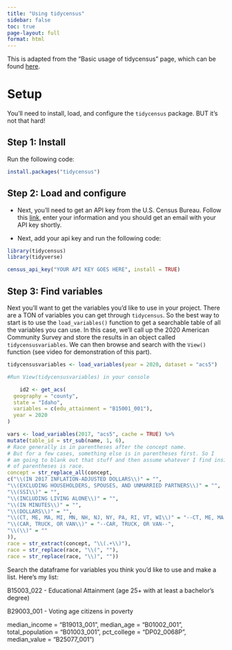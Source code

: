 ```yaml
---
title: "Using tidycensus"
sidebar: false
toc: true
page-layout: full
format: html
---
```


This is adapted from the "Basic usage of tidycensus" page, which can be found [here](https://walker-data.com/tidycensus/articles/basic-usage.html). 

# Setup

You'll need to install, load, and configure the `tidycensus` package. BUT it's not that hard!

## Step 1: Install

Run the following code:

```r
install.packages("tidycensus")
```

## Step 2: Load and configure

- Next, you'll need to get an API key from the U.S. Census Bureau. Follow this [link](https://api.census.gov/data/key_signup.html), enter your information and you should get an email with your API key shortly.

- Next, add your api key and run the following code:

```r
library(tidycensus)
library(tidyverse)

census_api_key("YOUR API KEY GOES HERE", install = TRUE)
```


## Step 3: Find variables
Next you'll want to get the variables you'd like to use in your project. There are a TON of variables you can get through `tidycensus`. So the best way to start is to use the `load_variables()` function to get a searchable table of all the variables you can use. In this case, we'll call up the 2020 American Community Survey and store the results in an object called `tidycensusvariables`. We can then browse and search with the `View()` function (see video for demonstration of this part). 

```r
tidycensusvariables <- load_variables(year = 2020, dataset = "acs5") 

#Run View(tidycensusvariables) in your console
```


```r
	id2 <- get_acs(
  geography = "county",
  state = "Idaho",
  variables = c(edu_attainment = "B15001_001"),
  year = 2020
)


```


```r
vars <- load_variables(2017, "acs5", cache = TRUE) %>%
mutate(table_id = str_sub(name, 1, 6),
# Race generally is in parentheses after the concept name.
# But for a few cases, something else is in parentheses first. So I
# am going to blank out that stuff and then assume whatever I find inside
# of parentheses is race.
concept = str_replace_all(concept,
c("\\(IN 2017 INFLATION-ADJUSTED DOLLARS\\)" = "",
"\\(EXCLUDING HOUSEHOLDERS, SPOUSES, AND UNMARRIED PARTNERS\\)" = "",
"\\(SSI\\)" = "",
"\\(INCLUDING LIVING ALONE\\)" = "",
"\\(IN MINUTES\\)" = "",
"\\(DOLLARS\\)" = "",
"\\(CT, ME, MA, MI, MN, NH, NJ, NY, PA, RI, VT, WI\\)" = "--CT, ME, MA, MI, MN, NH, NJ, NY, PA, RI, VT, WI--",
"\\(CAR, TRUCK, OR VAN\\)" = "--CAR, TRUCK, OR VAN--",
"\\(\\)" = ""
)),
race = str_extract(concept, "\\(.+\\)"),
race = str_replace(race, "\\(", ""),
race = str_replace(race, "\\)", ""))
```


Search the dataframe for variables you think you'd like to use and make a list. Here's my list:

B15003_022 - Educational Attainment (age 25+ with at least a bachelor's degree)
	
B29003_001 - Voting age citizens in poverty

median_income = "B19013_001",
                median_age = "B01002_001",
                total_population = "B01003_001",
                pct_college = "DP02_0068P",
                median_value = "B25077_001")



